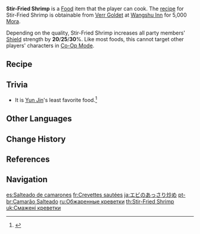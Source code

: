 {{Food Infobox
|id              = 108195
|description     = 
|desc_suspicious = A light and smooth dish. Too much oil was put in a trembling effort to prevent the ingredients from sticking. Despite enduring a special "deep-frying" process, the shrimp are still suitably springy &mdash; but mind you don't eat too many, or you'll get a sore throat.
|desc_basic      = A light and smooth dish. The shrimp are quickly sautéed and the sauce thickened. This method of cooking is exceedingly simple and enhances the innate freshness of the shrimp meat, granting it a place at humble home-cooked meals and lavish banquets alike.
|desc_delicious  = A light and smooth dish. The plump shrimp are packed full of freshness just waiting to burst out at first bite, where they create unnumbered waves of dizzying, lovely flavor, like drops of water falling one by one into a still lake, ending just as the sweet aftertaste finally begins to emerge.
|type            = DEF-Boosting Dishes
|effectType      = DEF Up
|effect          = Increases all party members' Shield strength by (var1)% for 300s.
|eff_suspicious1 = 20
|eff_basic1      = 25
|eff_delicious1  = 30
|quality         = 3
|variant         = Dew-Dipped Shrimp
|recipe          = Sold by [[Verr Goldet]]
|eff_att1        = Shield Strength
|region          = Liyue
}}
'''Stir-Fried Shrimp'''  is a [[Food]] item that the player can cook. The [[recipe]] for Stir-Fried Shrimp is obtainable from [[Verr Goldet]] at [[Wangshu Inn]] for 5,000 [[Mora]].

Depending on the quality, Stir-Fried Shrimp increases all party members' [[Shield]] strength by '''20'''/'''25'''/'''30'''%. Like most foods, this cannot target other players' characters in [[Co-Op Mode]].

{{Special Dish|Yelan|Dew-Dipped Shrimp}}

==Recipe==
{{Recipe
|type = Cooking
|Shrimp Meat = 4
|Flour = 3
|Snapdragon = 3
|sort = Shrimp Meat;Flour;Snapdragon
}}

==Trivia==
* It is [[Yun Jin]]'s least favorite food.<ref>{{Ref/VO|Yun Jin|Least Favorite Food}}</ref>

==Other Languages==
{{Other Languages
|en      = Stir-Fried Shrimp
|zhs     = 清炒虾仁
|zhs_rm  = Qīng Chǎo Xiārén
|zht     = 清炒蝦仁
|zht_rm  = Qīng Chǎo Xiārén
|zh_tl   = Plain Stir-Fried Shrimp
|ja      = エビのあっさり炒め
|ja_rm   = Ebi no Assari Itame
|ja_tl   = Plain Stir-Fried Shrimp
|ko      = 새우살 볶음
|ko_rm   = Sae'usal Bok'eum
|ko_tl   = Stir-Fried Shrimp
|es      = Salteado de camarones
|es_tl   = Stir-Fried Shrimp
|fr      = Crevettes sautées
|fr_tl   = Stir-Fried Shrimps
|ru      = Обжаренные креветки
|ru_tl   = Stir-Fried Shrimps
|th      = Stir-Fried Shrimp
|vi      = Tôm Nõn Xào
|vi_tl   = Stir-Fried Shrimp
|de      = Gebratene Garnelen
|de_tl   = Fried Shrimp
|id      = Stir-Fried Shrimp
|pt      = Camarão Salteado
|pt_tl   = Sautéed Shrimp
|tr      = Karides Tava
|tr_tl   = 
|it      = Gamberetti saltati
|it_tl   = Sautéed Shrimp
}}

==Change History==
{{Change History|1.6}}

==References==
{{Reflist}}

==Navigation==
{{Food Navbox}}

[[es:Salteado de camarones]]
[[fr:Crevettes sautées]]
[[ja:エビのあっさり炒め]]
[[pt-br:Camarão Salteado]]
[[ru:Обжаренные креветки]]
[[th:Stir-Fried Shrimp]]
[[uk:Смажені креветки]]
